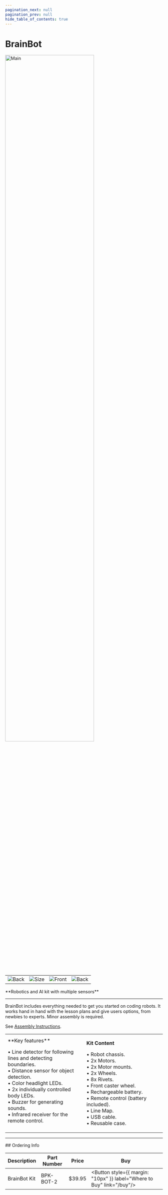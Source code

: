 ```yaml
---
pagination_next: null
pagination_prev: null
hide_table_of_contents: true
---
```



# BrainBot

<div style={{ textAlign: "center" }}>

<Zoom>
<img alt="Main" width="75%" src="/img/catalog/brainbot-kit.png" />
</Zoom>

  <table>
    <td>
      <Zoom>
        <img alt="Back" src="/img/catalog/brainbot-top.png" />
      </Zoom>
    </td>
    <td>
      <Zoom>
        <img alt="Size" src="/img/catalog/brainbot-front.png" />
      </Zoom>
    </td>
    <td>
      <Zoom>
        <img alt="Front" src="/img/catalog/brainbot-incase.png" />
      </Zoom>
    </td>
    <td>
      <Zoom>
        <img alt="Back" src="/img/catalog/brainbot-front45.png" />
      </Zoom>
    </td>
  </table>
  <p>**Robotics and AI kit with multiple sensors**</p>
</div>



---

BrainBot includes everything needed to get you started on coding robots. It works hand in hand with the lesson plans and give users options, from newbies to experts. Minor assembly is required.

See [Assembly Instructions](../resources/brainbot-instructions).

<table><td width='50%'>
**Key features**

• Line detector for following lines and detecting boundaries.<br/>
• Distance sensor for object detection.<br/>
• Color headlight LEDs.<br/>
• 2x individually controlled body LEDs.<br/>
• Buzzer for generating sounds.<br/>
• Infrared receiver for the remote control.<br/>

</td><td width='50%'>

**Kit Content**

• Robot chassis.<br/>
• 2x Motors.<br/>
• 2x Motor mounts.<br/>
• 2x Wheels.<br/>
• 8x Rivets.<br/>
• Front caster wheel.<br/>
• Rechargeable battery.<br/>
• Remote control (battery included).<br/>
• Line Map.<br/>
• USB cable.<br/>
• Reusable case.<br/>

</td></table>

---

<p
  style={{
    backgroundColor: "orange",
    color: "black",
    padding: "0px 0px 0px 30px",
  }}
>
  ## Ordering Info
</p>

| Description | Part Number | Price  | Buy
| ----------- | ----------- | ------ | ---
| BrainBot Kit   | BPK-BOT-2 | $39.95 | <Button  style={{ margin: "10px" }}  label="Where to Buy"  link="/buy"/>
